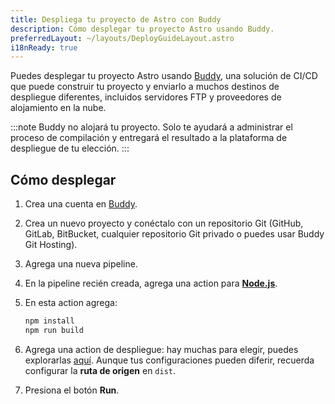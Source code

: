 ```yaml
---
title: Despliega tu proyecto de Astro con Buddy
description: Cómo desplegar tu proyecto Astro usando Buddy.
preferredLayout: ~/layouts/DeployGuideLayout.astro
i18nReady: true
---
```


Puedes desplegar tu proyecto Astro usando [Buddy](https://buddy.works/), una solución de CI/CD que puede construir tu proyecto y enviarlo a muchos destinos de despliegue diferentes, incluidos servidores FTP y proveedores de alojamiento en la nube.

:::note
Buddy no alojará tu proyecto. Solo te ayudará a administrar el proceso de compilación y entregará el resultado a la plataforma de despliegue de tu elección.
:::

## Cómo desplegar

1. Crea una cuenta en [Buddy](https://buddy.works/sign-up).
2. Crea un nuevo proyecto y conéctalo con un repositorio Git (GitHub, GitLab, BitBucket, cualquier repositorio Git privado o puedes usar Buddy Git Hosting).
3. Agrega una nueva pipeline.
4. En la pipeline recién creada, agrega una action para **[Node.js](https://buddy.works/actions/node-js)**.
5. En esta action agrega:

   ```bash
   npm install
   npm run build
   ```

6. Agrega una action de despliegue: hay muchas para elegir, puedes explorarlas [aquí](https://buddy.works/actions). Aunque tus configuraciones pueden diferir, recuerda configurar la **ruta de origen** en `dist`.
7. Presiona el botón **Run**.

